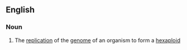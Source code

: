 ==English==

===Noun===
{{en-noun|-}}

#{{biology}} The [[replication]] of the [[genome]] of an organism to form a [[hexaploid]]